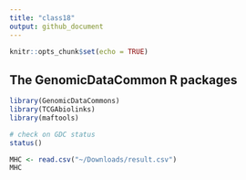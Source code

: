 ```yaml
---
title: "class18"
output: github_document
---
```


```r
knitr::opts_chunk$set(echo = TRUE)
```

## The GenomicDataCommon R packages

```r
library(GenomicDataCommons)
library(TCGAbiolinks)
library(maftools)
```

```r
# check on GDC status
status()
```



```r
MHC <- read.csv("~/Downloads/result.csv")
MHC
```


```r
 
```


